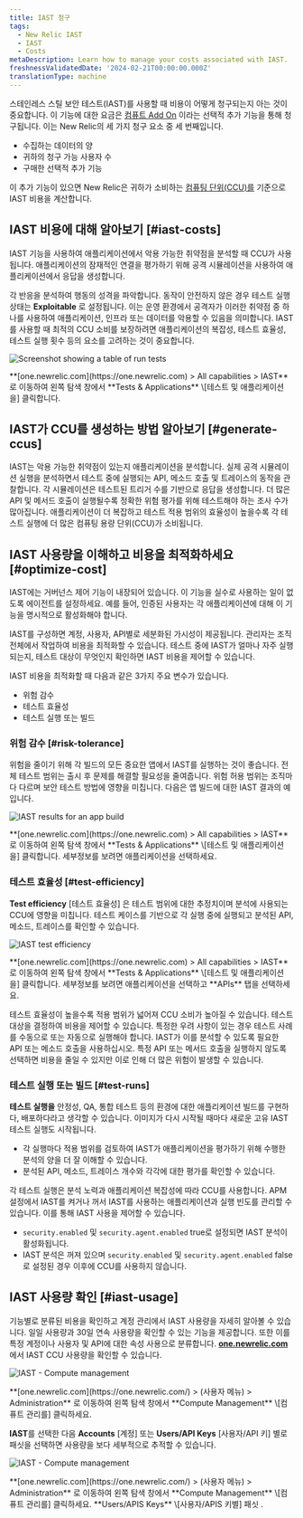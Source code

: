 ```yaml
---
title: IAST 청구
tags:
  - New Relic IAST
  - IAST
  - Costs
metaDescription: Learn how to manage your costs associated with IAST.
freshnessValidatedDate: '2024-02-21T00:00:00.000Z'
translationType: machine
---
```







스테인레스 스틸 보안 테스트(IAST)를 사용할 때 비용이 어떻게 청구되는지 아는 것이 중요합니다. 이 기능에 대한 요금은 [컴퓨트 Add On](/docs/accounts/accounts-billing/new-relic-one-pricing-billing/add-on-billing) 이라는 선택적 추가 기능을 통해 청구됩니다. 이는 New Relic의 세 가지 청구 요소 중 세 번째입니다.

* 수집하는 데이터의 양
* 귀하의 청구 가능 사용자 수
* 구매한 선택적 추가 기능

이 추가 기능이 있으면 New Relic은 귀하가 소비하는 [컴퓨팅 단위(CCU)를](/docs/licenses/license-information/product-definitions/new-relic-one-pricing-definitions/#compute-capacity-unit) 기준으로 IAST 비용을 계산합니다.

## IAST 비용에 대해 알아보기 [#iast-costs]

IAST 기능을 사용하여 애플리케이션에서 악용 가능한 취약점을 분석할 때 CCU가 사용됩니다. 애플리케이션의 잠재적인 연결을 평가하기 위해 공격 시뮬레이션을 사용하여 애플리케이션에서 응답을 생성합니다.

각 반응을 분석하여 행동의 성격을 파악합니다. 동작이 안전하지 않은 경우 테스트 실행 상태는 **Exploitable** 로 설정됩니다. 이는 운영 환경에서 공격자가 이러한 취약점 중 하나를 사용하여 애플리케이션, 인프라 또는 데이터를 악용할 수 있음을 의미합니다. IAST를 사용할 때 최적의 CCU 소비를 보장하려면 애플리케이션의 복잡성, 테스트 효율성, 테스트 실행 횟수 등의 요소를 고려하는 것이 중요합니다.

<img
  title="Screenshot showing a table of run tests"
  alt="Screenshot showing a table of run tests"
  src={iastTestRun}
/>

<figcaption>
  **[one.newrelic.com](https://one.newrelic.com) > All capabilities > IAST** 로 이동하여 왼쪽 탐색 창에서 **Tests & Applications** \[테스트 및 애플리케이션을] 클릭합니다.
</figcaption>

## IAST가 CCU를 생성하는 방법 알아보기 [#generate-ccus]

IAST는 악용 가능한 취약점이 있는지 애플리케이션을 분석합니다. 실제 공격 시뮬레이션 실행을 분석하면서 테스트 중에 실행되는 API, 메소드 호출 및 트레이스의 동작을 관찰합니다. 각 시뮬레이션은 테스트된 트리거 수를 기반으로 응답을 생성합니다. 더 많은 API 및 메서드 호출이 실행될수록 정확한 위험 평가를 위해 테스트해야 하는 조사 수가 많아집니다. 애플리케이션이 더 복잡하고 테스트 적용 범위의 효율성이 높을수록 각 테스트 실행에 더 많은 컴퓨팅 용량 단위(CCU)가 소비됩니다.

## IAST 사용량을 이해하고 비용을 최적화하세요 [#optimize-cost]

IAST에는 거버넌스 제어 기능이 내장되어 있습니다. <InlinePopover type="apm"/>이 기능을 실수로 사용하는 일이 없도록 에이전트를 설정하세요. 예를 들어, 인증된 사용자는 각 애플리케이션에 대해 이 기능을 명시적으로 활성화해야 합니다.

IAST를 구성하면 계정, 사용자, API별로 세분화된 가시성이 제공됩니다. 관리자는 조직 전체에서 작업하여 비용을 최적화할 수 있습니다. 테스트 중에 IAST가 얼마나 자주 실행되는지, 테스트 대상이 무엇인지 확인하면 IAST 비용을 제어할 수 있습니다.

IAST 비용을 최적화할 때 다음과 같은 3가지 주요 변수가 있습니다.

* 위험 감수
* 테스트 효율성
* 테스트 실행 또는 빌드

### 위험 감수 [#risk-tolerance]

위험을 줄이기 위해 각 빌드의 모든 중요한 앱에서 IAST를 실행하는 것이 좋습니다. 전체 테스트 범위는 출시 후 문제를 해결할 필요성을 줄여줍니다. 위험 허용 범위는 조직마다 다르며 보안 테스트 방법에 영향을 미칩니다. 다음은 앱 빌드에 대한 IAST 결과의 예입니다.

<img
  title="IAST results for an app build"
  alt="IAST results for an app build"
  src={iastResultsAppBuild}
/>

<figcaption>
  **[one.newrelic.com](https://one.newrelic.com) > All capabilities > IAST** 로 이동하여 왼쪽 탐색 창에서 **Tests & Applications** \[테스트 및 애플리케이션을] 클릭합니다. 세부정보를 보려면 애플리케이션을 선택하세요.
</figcaption>

### 테스트 효율성 [#test-efficiency]

**Test efficiency** \[테스트 효율성] 은 테스트 범위에 대한 추정치이며 분석에 사용되는 CCU에 영향을 미칩니다. 테스트 케이스를 기반으로 각 실행 중에 실행되고 분석된 API, 메소드, 트레이스를 확인할 수 있습니다.

<img
  title="IAST test efficiency"
  alt="IAST test efficiency"
  src={iastTestedApis}
/>

<figcaption>
  **[one.newrelic.com](https://one.newrelic.com) > All capabilities > IAST** 로 이동하여 왼쪽 탐색 창에서 **Tests & Applications** \[테스트 및 애플리케이션을] 클릭합니다. 세부정보를 보려면 애플리케이션을 선택하고 **APIs** 탭을 선택하세요.
</figcaption>

테스트 효율성이 높을수록 적용 범위가 넓어져 CCU 소비가 높아질 수 있습니다. 테스트 대상을 결정하여 비용을 제어할 수 있습니다. 특정한 우려 사항이 있는 경우 테스트 사례를 수동으로 또는 자동으로 실행해야 합니다. IAST가 이를 분석할 수 있도록 필요한 API 또는 메소드 호출을 사용하십시오. 특정 API 또는 메서드 호출을 실행하지 않도록 선택하면 비용을 줄일 수 있지만 이로 인해 더 많은 위험이 발생할 수 있습니다.

### 테스트 실행 또는 빌드 [#test-runs]

**테스트 실행을** 안정성, QA, 통합 테스트 등의 환경에 대한 애플리케이션 빌드를 구현하다, 배포하다라고 생각할 수 있습니다. 이미지가 다시 시작될 때마다 새로운 고유 IAST 테스트 실행도 시작됩니다.

* 각 실행마다 적용 범위를 검토하여 IAST가 애플리케이션을 평가하기 위해 수행한 분석의 양을 더 잘 이해할 수 있습니다.
* 분석된 API, 메소드, 트레이스 개수와 각각에 대한 평가를 확인할 수 있습니다.

각 테스트 실행은 분석 노력과 애플리케이션 복잡성에 따라 CCU를 사용합니다. APM 설정에서 IAST를 켜거나 꺼서 IAST를 사용하는 애플리케이션과 실행 빈도를 관리할 수 있습니다. 이를 통해 IAST 사용을 제어할 수 있습니다.

* `security.enabled` 및 `security.agent.enabled` true로 설정되면 IAST 분석이 활성화됩니다.
* IAST 분석은 꺼져 있으며 `security.enabled` 및 `security.agent.enabled` false로 설정된 경우 이후에 CCU를 사용하지 않습니다.

## IAST 사용량 확인 [#iast-usage]

기능별로 분류된 비용을 확인하고 계정 관리에서 IAST 사용량을 자세히 알아볼 수 있습니다. 일일 사용량과 30일 연속 사용량을 확인할 수 있는 기능을 제공합니다. 또한 이를 특정 계정이나 사용자 및 API에 대한 속성 사용으로 분류합니다. **[one.newrelic.com](https://one.newrelic.com/)** 에서 IAST CCU 사용량을 확인할 수 있습니다.

<img
  title="IAST - Compute management"
  alt="IAST - Compute management"
  src={iastFacetExample}
/>

<figcaption>
  **[one.newrelic.com](https://one.newrelic.com/) > (사용자 메뉴) > Administration** 로 이동하여 왼쪽 탐색 창에서 **Compute Management** \[컴퓨트 관리를] 클릭하세요.
</figcaption>

**IAST**를 선택한 다음 **Accounts** \[계정] 또는 **Users/API Keys** \[사용자/API 키] 별로 패싯을 선택하면 사용량을 보다 세부적으로 추적할 수 있습니다.

<img
  title="IAST - Compute management"
  alt="IAST - Compute management"
  src={iastComputeManagement}
/>

<figcaption>
  **[one.newrelic.com](https://one.newrelic.com/) > (사용자 메뉴) > Administration** 로 이동하여 왼쪽 탐색 창에서 **Compute Management** \[컴퓨트 관리를] 클릭하세요. **Users/APIS Keys** \[사용자/APIS 키별] 패싯 .
</figcaption>